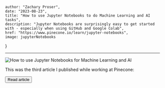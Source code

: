 
    author: "Zachary Proser", 
    date: "2023-08-23",
    title: "How to use Jupyter Notebooks to do Machine Learning and AI tasks", 
    description: "Jupyter Notebooks are surprisingly easy to get started with - especially when using GitHub and Google Colab",
    href: "https://www.pinecone.io/learn/jupyter-notebooks",
    image: jupyterNotebooks 
}


--- 

<Image src={meta.image} alt="How to use Jupyter Notebooks for Machine Learning and AI"/>

This was the third article I published while working at Pinecone: 

<Button href={meta.href}>Read article</Button>


